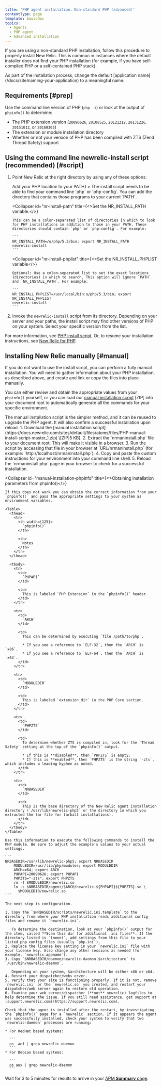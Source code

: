```yaml
---
title: 'PHP agent installation: Non-standard PHP (advanced)'
contentType: page
template: basicDoc
topics:
  - Agents
  - PHP agent
  - Advanced installation
---
```


If you are using a non-standard PHP installation, follow this procedure to properly install New Relic. This is common in instances where the default installer does not find your PHP installation (for example, if you have self-compiled PHP or a self-contained PHP stack).

<Callout variant="important">
  As part of the installation process, change the default [application name](/docs/site/naming-your-application) to a meaningful name.
</Callout>

## Requirements [#prep]

Use the command line version of PHP (`php -i`) or look at the output of `phpinfo()` to determine:

* The PHP extension version (`20090626`, `20100525`, `20121212`, `20131226`, `20151012`, or `20160303`)
* The extension or module installation directory
* Whether or not your version of PHP has been compiled with ZTS (Zend Thread Safety) support

## Using the command line newrelic-install script (recommended) [#script]

1. Point New Relic at the right directory by using any of these options:

   <CollapserGroup>
     <Collapser
       id="add-php-to-path"
       title={<>Add your PHP location to your <InlineCode>PATH</InlineCode></>}
     >
       The install script needs to be able to find your command line `php` or `php-config`. You can add the directory that contains those programs to your current `PATH`.
     </Collapser>

     <Collapser
       id="nr-install-path"
       title={<>Set the <InlineCode>NR_INSTALL_PATH</InlineCode> variable.</>}
     >
       This can be a colon-separated list of directories in which to look for PHP installations in addition to those in your PATH. These directories should contain `php` or `php-config`. For example:

       ```
       NR_INSTALL_PATH=/u/php/5.3/bin; export NR_INSTALL_PATH
       newrelic-install
       ```
     </Collapser>

     <Collapser
       id="nr-install-phplist"
       title={<>Set the <InlineCode>NR_INSTALL_PHPLIST</InlineCode> variable</>}
     >
       Optional: Use a colon-separated list to set the exact locations (directories) in which to search. This option will ignore `PATH` and `NR_INSTALL_PATH`. For example:

       ```
       NR_INSTALL_PHPLIST=/usr/local/bin:u/php/5.3/bin; export NR_INSTALL_PHPLIST
       newrelic-install
       ```
     </Collapser>
   </CollapserGroup>
2. Invoke the `newrelic-install` script from its directory. Depending on your server and your paths, the install script may find other versions of PHP on your system. Select your specific version from the list.

For more information, see [PHP install script](/docs/agents/php-agent/installation/newrelic-install-script). Or, to resume your installation instructions, see [New Relic for PHP](/docs/agents/php-agent/getting-started/new-relic-php).

## Installing New Relic manually [#manual]

If you do not want to use the install script, you can perform a fully manual installation. You will need to gather information about your PHP installation, as described above, and create and link or copy the files into place manually.

You can either review and obtain the appropriate values from your `phpinfo()` yourself, or you can load our [manual installation script](https://docs.newrelic.com/sites/default/files/atoms/files/PHP-manual-install-script-master_0.zip) \[ZIP] into your document root to automatically generate all the commands for your specific environment.

<Callout variant="important">
  The manual installation script is the simpler method, and it can be reused to upgrade the PHP agent. It will also confirm a successful installation upon reload.
</Callout>

<CollapserGroup>
  <Collapser
    id="manual-installation-script"
    title="Using the manual installation script"
  >
    1. Download the [manual installation script](https://docs.newrelic.com/sites/default/files/atoms/files/PHP-manual-install-script-master_1.zip) \[ZIP|5 KB].
    2. Extract the `nrmaninstall.php` file to your document root. This will make it visible in a browser.
    3. Run the script by accessing that file in your browser at `URL/nrmaninstall.php` (for example: `http://localhost/nrmaninstall.php`).
    4. Copy and paste the custom instructions for your environment into your command line shell.
    5. Reload the `nrmaninstall.php` page in your browser to check for a successful installation.
  </Collapser>

  <Collapser
    id="manual-installation-phpinfo"
    title={<>Obtaining installation parameters from <InlineCode>phpinfo()</InlineCode></>}
  >
    If this does not work you can obtain the correct information from your `phpinfo()` and pass the appropriate settings to your system as environment variables.

    <Table>
      <thead>
        <tr>
          <th width={125}>
            `phpinfo()`
          </th>

          <th>
            Notes
          </th>
        </tr>
      </thead>

      <tbody>
        <tr>
          <td>
            `PHPAPI`
          </td>

          <td>
            This is labeled `PHP Extension` in the `phpinfo()` header.
          </td>
        </tr>

        <tr>
          <td>
            `ARCH`
          </td>

          <td>
            This can be determined by executing `file /path/to/php`.

            * If you see a reference to `ELF-32`, then the `ARCH` is `x86`.
            * If you see a reference to `ELF-64`, then the `ARCH` is `x64`.
          </td>
        </tr>

        <tr>
          <td>
            `MODULEDIR`
          </td>

          <td>
            This is labeled `extension_dir` in the PHP Core section.
          </td>
        </tr>

        <tr>
          <td>
            `PHPZTS`
          </td>

          <td>
            To determine whether ZTS is compiled in, look for the `Thread Safety` setting at the top of the `phpinfo()` output.

            * If this is **disabled**, then `PHPZTS` is empty.
            * If this is **enabled**, then `PHPZTS` is the string `-zts`, which includes a leading hyphen as noted.
          </td>
        </tr>

        <tr>
          <td>
            `NRBASEDIR`
          </td>

          <td>
            This is the base directory of the New Relic agent installation directory (`/usr/lib/newrelic-php5` or the directory in which you extracted the tar file for tarball installations).
          </td>
        </tr>
      </tbody>
    </Table>

    Use this information to execute the following commands to install the PHP module. Be sure to adjust the example's values to your actual settings.

    ```
    NRBASEDIR=/usr/lib/newrelic-php5; export NRBASEDIR
        MODULEDIR=/usr/lib/php/modules; export MODULEDIR
        ARCH=x64; export ARCH
        PHPAPI=20090626; export PHPAPI
        PHPZTS="-zts"; export PHPZTS
        rm -f $MODULEDIR/newrelic.so
        ln -s $NRBASEDIR/agent/$ARCH/newrelic-${PHPAPI}${PHPZTS}.so \
          $MODULEDIR/newrelic.so
    ```

    The next step is configuration.

    1. Copy the `$NRBASEDIR/scripts/newrelic.ini.template` to the directory from where your PHP installation reads additional config files and rename it `newrelic.ini`.

       To determine the destination, look at your `phpinfo()` output for the item, called **Scan this dir for additional .ini files**. If the directory listed is `(none)`, add settings from this file to your listed php config files (usually `php.ini`).
    2. Replace the license key setting in your `newrelic.ini` file with your license key. Also change any other sessions as needed (for example, `newrelic.appname`).
    3. Copy `$NRBASEDIR/daemon/newrelic-daemon.$architecture` to `/usr/bin/newrelic-daemon`.

       Depending on your system, $architecture will be either x86 or x64.
    4. Restart your dispatcher/webs erver.
    5. Verify that your site is functioning properly. If it is not, remove `newrelic.ini` or the `newrelic.so` you created, and restart your dispatcher/web server again to restore old operation.
    6. Examine your web server/dispatcher (**not** newrelic) logfiles to help determine the issue. If you still need assistance, get support at [support.newrelic.com](https://support.newrelic.com).

    Check that the agent is installed after the restart, by investigating the `phpinfo()` page for a `newrelic` section. If it appears the agent was successfully installed, check your system to verify that two `newrelic-daemon` processes are running:

    * For RedHat based systems:

      ```
      ps -aef | grep newrelic-daemon
      ```
    * For Debian based systems:

      ```
      ps aux | grep newrelic-daemon
      ```
  </Collapser>
</CollapserGroup>

Wait for 3 to 5 minutes for results to arrive in your [APM **Summary** page](/docs/applications-menu/applications-overview).
